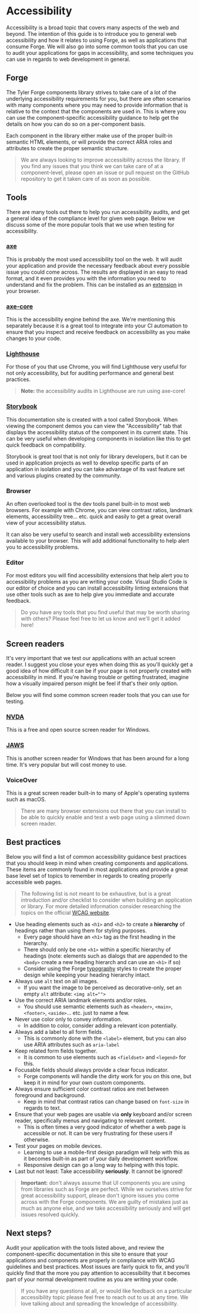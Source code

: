 
<Meta title="Getting Started/Accessibility" />

# Accessibility

Accessibility is a broad topic that covers many aspects of the web and beyond. The intention of this guide is to introduce you to
general web accessibility and how it relates to using Forge, as well as applications that consume Forge. We will also go into some
common tools that you can use to audit your applications for gaps in accessibility, and some techniques you can use in regards to
web development in general.

## Forge

The Tyler Forge components library strives to take care of a lot of the underlying accessibility requirements for you, but there are often scenarios
with many components where you may need to provide information that is relative to the context that the components are used in. This is where you can 
use the component-specific accessibility guidance to help get the details on how you can do so on a per-component basis.

Each component in the library either make use of the proper built-in semantic HTML elements, or will provide the correct ARIA roles and attributes to
create the proper semantic structure.

> We are always looking to improve accessibility across the library. If you find any issues that you think we can take care of at a component-level,
> please open an issue or pull request on the GitHub repository to get it taken care of as soon as possible.

## Tools

There are many tools out there to help you run accessibility audits, and get a general idea of the compliance level for given web page. Below we discuss
some of the more popular tools that we use when testing for accessibility.

### [axe](https://www.deque.com/axe/)

This is probably the most used accessibility tool on the web. It will audit your application and provide the necessary feedback about every possible issue
you could come across. The results are displayed in an easy to read format, and it even provides you with the information you need to understand and fix
the problem. This can be installed as an [extension](https://chrome.google.com/webstore/detail/axe-devtools-web-accessib/lhdoppojpmngadmnindnejefpokejbdd)
in your browser.

### [axe-core](https://github.com/dequelabs/axe-core)

This is the accessibility engine behind the axe. We're mentioning this separately because it is a great tool to integrate into your CI automation to
ensure that you inspect and receive feedback on accessibility as you make changes to your code.

### [Lighthouse](https://github.com/GoogleChrome/lighthouse)

For those of you that use Chrome, you will find Lighthouse very useful for not only accessibility, but for auditing performance and general best practices.

> **Note:** the accessibility audits in Lighthouse are run using axe-core!

### [Storybook](https://storybook.js.org/)

This documentation site is created with a tool called Storybook. When viewing the component demos you can view the "Accessibility" tab that displays the
accessibility status of the component in its current state. This can be very useful when developing components in isolation like this to get quick
feedback on compatibility.

Storybook is great tool that is not only for library developers, but it can be used in application projects as well to develop specific parts of an
application in isolation and you can take advantage of its vast feature set and various plugins created by the community.

### Browser

An often overlooked tool is the dev tools panel built-in to most web browsers. For example with Chrome, you can view contrast ratios, landmark elements,
accessibility tree... etc. quick and easily to get a great overall view of your accessibility status.

It can also be very useful to search and install web accessibility extensions available to your browser. This will add additional functionality to help
alert you to accessibility problems.

### Editor

For most editors you will find accessibility extensions that help alert you to accessibility problems as you are writing your code. Visual Studio Code is
our editor of choice and you can install accessibility linting extensions that use other tools such as axe to help give you immediate and accurate feedback.

> Do you have any tools that you find useful that may be worth sharing with others? Please feel free to let us know and we'll get it added here!

## Screen readers

It's very important that we test our applications with an actual screen reader. I suggest you close your eyes when doing this as you'll quickly get a good idea of
how difficult it can be if your page is not properly created with accessibility in mind. If you're having trouble or getting frustrated, imagine how a visually
impaired person might be feel if that's their only option.

Below you will find some common screen reader tools that you can use for testing.

### [NVDA](https://www.nvaccess.org/)

This is a free and open source screen reader for Windows.

### [JAWS](https://www.freedomscientific.com/products/software/jaws/)

This is another screen reader for Windows that has been around for a long time. It's very popular but will cost money to use.

### VoiceOver

This is a great screen reader built-in to many of Apple's operating systems such as macOS.

> There are many browser extensions out there that you can install to be able to quickly enable and test a web page using a slimmed down screen reader.

## Best practices

Below you will find a list of common accessibility guidance best practices that you should keep in mind when creating components and applications. These items
are commonly found in most applications and provide a great base level set of topics to remember in regards to creating properly accessible web pages.

> The following list is not meant to be exhaustive, but is a great introduction and/or checklist to consider when building an application or library. For more
> detailed information consider researching the topics on the official [WCAG website](https://www.w3.org/WAI/standards-guidelines/wcag/).

- Use heading elements such as `<h1>` and `<h2>` to create a **hierarchy** of headings rather than using them for styling purposes.
  - Every page should have an `<h1>` tag as the first heading in the hierarchy.
  - There should only be one `<h1>` within a specific hierarchy of headings (note: elements such as dialogs that are appended to the `<body>` create a new heading hierarch and can use an `<h1>` if so)
  - Consider using the Forge [typography](?path=/docs/guides-typography--page) styles to create the proper design while keeping your heading hierarchy intact.
- Always use `alt` text on all images.
  - If you want the image to be perceived as decorative-only, set an empty `alt` attribute: `<img alt="">`
- Use the correct ARIA landmark elements and/or roles.
  - You should use semantic elements such as `<header>`, `<main>`, `<footer>`, `<aside>`... etc. just to name a few.
- Never use color only to convey information.
  - In addition to color, consider adding a relevant icon potentially.
- Always add a label to all form fields.
  - This is commonly done with the `<label>` element, but you can also use ARIA attributes such as `aria-label`
- Keep related form fields together.
  - It is common to use elements such as `<fieldset>` and `<legend>` for this.
- Focusable fields should always provide a clear focus indicator.
  - Forge components will handle the dirty work for you on this one, but keep it in mind for your own custom components.
- Always ensure sufficient color contrast ratios are met between foreground and background.
  - Keep in mind that contrast ratios can change based on `font-size` in regards to text.
- Ensure that your web pages are usable via **only** keyboard and/or screen reader, specifically menus and navigating to relevant content.
  - This is often times a very good indicator of whether a web page is accessible or not. It can be very frustrating for these users if otherwise.
- Test your pages on mobile devices.
  - Learning to use a mobile-first design paradigm will help with this as it becomes built-in as part of your daily development workflow.
  - Responsive design can go a long way to helping with this topic.
- Last but not least: Take accessibility **seriously**. It cannot be ignored!

> **Important:** don't always assume that UI components you are using from libraries such as Forge are perfect. While we ourselves strive for great accessibility
> support, please don't ignore issues you come across with the Forge components. We are guilty of mistakes just as much as anyone else, and we take accessibility
> seriously and will get issues resolved quickly.

## Next steps?

Audit your application with the tools listed above, and review the component-specific documentation in this site to ensure that your applications and components
are properly in compliance with WCAG guidelines and best practices. Most issues are fairly quick to fix, and you'll quickly find that the more you pay attention
to accessibility that it becomes part of your normal development routine as you are writing your code.

> If you have any questions at all, or would like feedback on a particular accessibility topic please feel free to reach out to us at any time. We love talking about
> and spreading the knowledge of accessibility.
